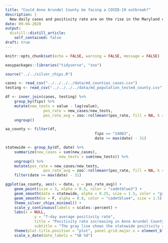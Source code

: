 ```yaml
---
title: "Could Anne Arundel County be facing a COVID-19 outbreak?"
description: |
  New daily cases and positivity rate are on the rise in the Maryland capital's county.
date: 09-04-2020
output:
  distill::distill_article:
    self_contained: false
draft: true
---
```


```r
knitr::opts_chunk$set(echo = FALSE, warning = FALSE, message = FALSE)

easypackages::libraries("tidyverse", "zoo")

source("../../silver_chips.R")
```

```r
cases <- read_csv("../../../../data/md_counties_cases.csv")
testing <- read_csv("../../../../data/md_population_tested_county.csv")
```

```r
df <- inner_join(cases, testing) %>% 
	group_by(fips) %>% 
	mutate(new_tests = value - lag(value), 
				 pos_rate = new_cases/new_tests, 
				 pos_rate_avg = zoo::rollmeanr(pos_rate, fill = NA, k = 7)) %>% 
	ungroup()
```

```r
aa_county <- filter(df,
										fips == "24003",
										date >= max(date) - 31)

statewide <- group_by(df, date) %>% 
	summarize(new_cases = sum(new_cases), 
						new_tests = sum(new_tests)) %>% 
	ungroup() %>% 
	mutate(pos_rate = new_cases/new_tests, 
				 pos_rate_avg = zoo::rollmeanr(pos_rate, fill = NA, k = 7)) %>% 
	filter(date >= max(date) - 31)
```

```r
ggplot(aa_county, aes(x = date, y = pos_rate_avg)) + 
	geom_point(size = 3, alpha = 0.5, color = "cadetblue3") + 
	geom_smooth(data = statewide, alpha = 0.25, size = 1.5, color = "gray", se = F) + 
	geom_smooth(se = F, alpha = 0.8, color = "cadetblue4", size = 1.5) + 
	theme_silver_chips_minimal() + 
	scale_y_continuous(labels = scales::percent) + 
	labs(x = NULL, 
			 y = "7-day average positivity rate", 
			 title = "Positivity rate increasing in Anne Arundel County", 
			 subtitle = "The gray line shows the statewide positivity rate") + 
	theme(plot.title.position = "plot", panel.grid.major.x = element_blank(), panel.grid.minor.x = element_blank()) + 
	scale_x_date(date_labels = "%B %d")
```







